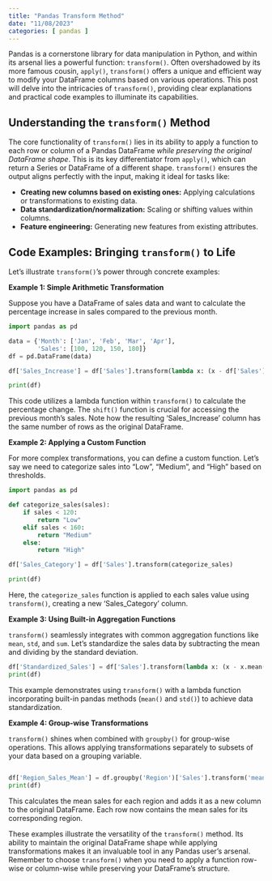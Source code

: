 ```yaml
---
title: "Pandas Transform Method"
date: "11/08/2023"
categories: [ pandas ]
---
```



Pandas is a cornerstone library for data manipulation in Python, and within its arsenal lies a powerful function: `transform()`.  Often overshadowed by its more famous cousin, `apply()`, `transform()` offers a unique and efficient way to modify your DataFrame columns based on various operations. This post will delve into the intricacies of `transform()`, providing clear explanations and practical code examples to illuminate its capabilities.

## Understanding the `transform()` Method

The core functionality of `transform()` lies in its ability to apply a function to each row or column of a Pandas DataFrame *while preserving the original DataFrame shape*. This is its key differentiator from `apply()`, which can return a Series or DataFrame of a different shape.  `transform()` ensures the output aligns perfectly with the input, making it ideal for tasks like:

* **Creating new columns based on existing ones:**  Applying calculations or transformations to existing data.
* **Data standardization/normalization:**  Scaling or shifting values within columns.
* **Feature engineering:** Generating new features from existing attributes.


## Code Examples: Bringing `transform()` to Life

Let's illustrate `transform()`'s power through concrete examples:


**Example 1: Simple Arithmetic Transformation**

Suppose you have a DataFrame of sales data and want to calculate the percentage increase in sales compared to the previous month.

```python
import pandas as pd

data = {'Month': ['Jan', 'Feb', 'Mar', 'Apr'],
        'Sales': [100, 120, 150, 180]}
df = pd.DataFrame(data)

df['Sales_Increase'] = df['Sales'].transform(lambda x: (x - df['Sales'].shift(1)) / df['Sales'].shift(1) * 100)

print(df)
```

This code utilizes a lambda function within `transform()` to calculate the percentage change.  The `shift()` function is crucial for accessing the previous month's sales. Note how the resulting 'Sales_Increase' column has the same number of rows as the original DataFrame.

**Example 2: Applying a Custom Function**

For more complex transformations, you can define a custom function.  Let's say we need to categorize sales into "Low", "Medium", and "High" based on thresholds.

```python
import pandas as pd

def categorize_sales(sales):
    if sales < 120:
        return "Low"
    elif sales < 160:
        return "Medium"
    else:
        return "High"

df['Sales_Category'] = df['Sales'].transform(categorize_sales)

print(df)
```

Here, the `categorize_sales` function is applied to each sales value using `transform()`, creating a new 'Sales_Category' column.


**Example 3: Using Built-in Aggregation Functions**

`transform()` seamlessly integrates with common aggregation functions like `mean`, `std`, and `sum`.  Let's standardize the sales data by subtracting the mean and dividing by the standard deviation.

```python
df['Standardized_Sales'] = df['Sales'].transform(lambda x: (x - x.mean()) / x.std())
print(df)
```

This example demonstrates using `transform()` with a lambda function incorporating built-in pandas methods (`mean()` and `std()`) to achieve data standardization.


**Example 4:  Group-wise Transformations**

`transform()` shines when combined with `groupby()` for group-wise operations. This allows applying transformations separately to subsets of your data based on a grouping variable.

```python

df['Region_Sales_Mean'] = df.groupby('Region')['Sales'].transform('mean')
print(df)

```

This calculates the mean sales for each region and adds it as a new column to the original DataFrame.  Each row now contains the mean sales for its corresponding region.


These examples illustrate the versatility of the `transform()` method.  Its ability to maintain the original DataFrame shape while applying transformations makes it an invaluable tool in any Pandas user's arsenal.  Remember to choose `transform()` when you need to apply a function row-wise or column-wise while preserving your DataFrame's structure.

